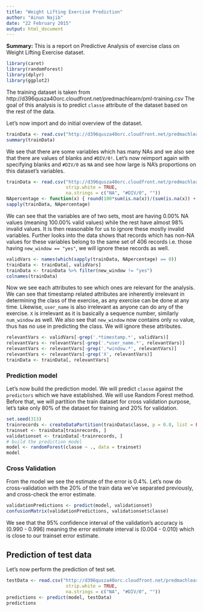 ```yaml
---
title: "Weight Lifting Exercise Prediction"
author: "Ainun Najib"
date: "22 February 2015"
output: html_document
---
```


**Summary:** This is a report on Predictive Analysis of exercise class on Weight Lifting Exercise dataset.

```r
library(caret)
library(randomForest)
library(dplyr)
library(ggplot2)
```

The training dataset is taken from http://d396qusza40orc.cloudfront.net/predmachlearn/pml-training.csv
The goal of this analysis is to predict `classe` attribute of the dataset based on the rest of the data.  

Let's now import and do initial overview of the dataset.

```r
trainData <- read.csv("http://d396qusza40orc.cloudfront.net/predmachlearn/pml-training.csv")
summary(trainData)
```

We see that there are some variables which has many NAs and we also see that there are values of blanks and `#DIV/0!`. 
Let's now reimport again with specifying blanks and `#DIV/0` as `NA` and see how large is NA's proportions on this dataset's variables.

```r
trainData <- read.csv("http://d396qusza40orc.cloudfront.net/predmachlearn/pml-training.csv", 
                      strip.white = TRUE,
                      na.strings = c("NA", "#DIV/0", ""))
NApercentage <- function(x) { round(100*sum(is.na(x))/(sum(is.na(x)) + sum(!is.na(x))), 3) }
sapply(trainData, NApercentage)
```

We can see that the variables are of two sets, most are having 0.00% NA values (meaning 100.00% valid values) while the rest have almost 98% invalid values. It is then reasonable for us to ignore these mostly invalid variables. Further looks into the data shows that records which has non-NA values for these variables belong to the same set of 406 records i.e. those having `new_window == "yes"`, we will ignore these records as well.

```r
validVars <- names(which(sapply(trainData, NApercentage) == 0))
trainData <- trainData[, validVars]
trainData <- trainData %>% filter(new_window != "yes")
colnames(trainData)
```

Now we see each attributes to see which ones are relevant for the analysis. We can see that timestamp related attributes are inherently irrelevant in determining the class of the exercise, as any exercise can be done at any time. Likewise, `user_name` is also irrelevant as anyone can do any of the exercise. `X` is irrelevant as it is basically a sequence number, similarly `num_window` as well. We also see that `new_window` now contains only `no` value, thus has no use in predicting the class. We will ignore these attributes.

```r
relevantVars <- validVars[-grep('.*timestamp.*', validVars)]
relevantVars <- relevantVars[-grep('.*user_name.*', relevantVars)]
relevantVars <- relevantVars[-grep('.*window.*', relevantVars)]
relevantVars <- relevantVars[-grep('X', relevantVars)]
trainData <- trainData[, relevantVars]
```

### Prediction model
Let's now build the prediction model. We will predict `classe` against the `predictors` which we have established. We will use Random Forest method. Before that, we will partition the train dataset for cross validation purpose, let's take only 80% of the dataset for training and 20% for validation.

```r
set.seed(313)
trainrecords <- createDataPartition(trainData$classe, p = 0.8, list = FALSE)
trainset <- trainData[trainrecords, ]
validationset <- trainData[-trainrecords, ]
# build the prediction model
model <- randomForest(classe ~ ., data = trainset)
model
```

### Cross Validation
From the model we see the estimate of the error is 0.4%.
Let's now do cross-validation with the 20% of the train data we've separated previously, and cross-check the error estimate.

```r
validationPredictions <- predict(model, validationset)
confusionMatrix(validationPredictions, validationset$classe)
```

We see that the 95% confidence interval of the validation's accuracy is (0.990 - 0.996) meaning the error estimate interval is (0.004 - 0.010) which is close to our trainset error estimate.

## Prediction of test data
Let's now perform the prediction of test set.

```r
testData <- read.csv("http://d396qusza40orc.cloudfront.net/predmachlearn/pml-testing.csv", 
                      strip.white = TRUE,
                      na.strings = c("NA", "#DIV/0", ""))
predictions <- predict(model, testData)
predictions
```